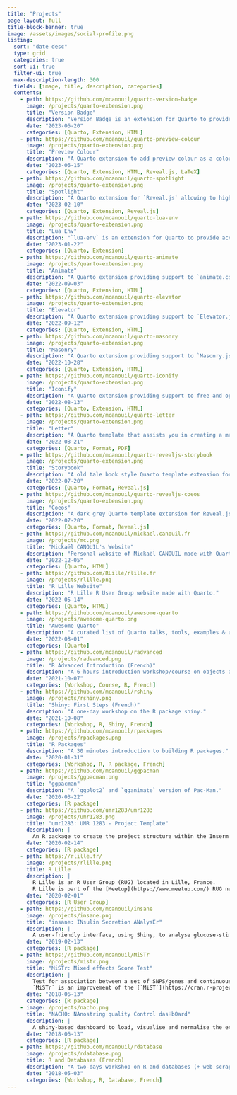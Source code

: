 ```yaml
---
title: "Projects"
page-layout: full
title-block-banner: true
image: /assets/images/social-profile.png
listing:
  sort: "date desc"
  type: grid
  categories: true
  sort-ui: true
  filter-ui: true
  max-description-length: 300
  fields: [image, title, description, categories]
  contents:
    - path: https://github.com/mcanouil/quarto-version-badge
      image: /projects/quarto-extension.png
      title: "Version Badge"
      description: "Version Badge is an extension for Quarto to provide a shortcode to display software version."
      date: "2023-06-20"
      categories: [Quarto, Extension, HTML]
    - path: https://github.com/mcanouil/quarto-preview-colour
      image: /projects/quarto-extension.png
      title: "Preview Colour"
      description: "A Quarto extension to add preview colour as a coloured symbol next to colour code."
      date: "2023-06-15"
      categories: [Quarto, Extension, HTML, Reveal.js, LaTeX]
    - path: https://github.com/mcanouil/quarto-spotlight
      image: /projects/quarto-extension.png
      title: "Spotlight"
      description: "A Quarto extension for `Reveal.js` allowing to highlight the current mouse position with a spotlight."
      date: "2023-02-10"
      categories: [Quarto, Extension, Reveal.js]
    - path: https://github.com/mcanouil/quarto-lua-env
      image: /projects/quarto-extension.png
      title: "Lua Env"
      description: "`lua-env` is an extension for Quarto to provide access to LUA objects as metadata."
      date: "2023-01-22"
      categories: [Quarto, Extension]
    - path: https://github.com/mcanouil/quarto-animate
      image: /projects/quarto-extension.png
      title: "Animate"
      description: "A Quarto extension providing support to `animate.css`."
      date: "2022-09-03"
      categories: [Quarto, Extension, HTML]
    - path: https://github.com/mcanouil/quarto-elevator
      image: /projects/quarto-extension.png
      title: "Elevator"
      description: "A Quarto extension providing support to `Elevator.js`."
      date: "2022-09-12"
      categories: [Quarto, Extension, HTML]
    - path: https://github.com/mcanouil/quarto-masonry
      image: /projects/quarto-extension.png
      title: "Masonry"
      description: "A Quarto extension providing support to `Masonry.js`."
      date: "2022-10-28"
      categories: [Quarto, Extension, HTML]
    - path: https://github.com/mcanouil/quarto-iconify
      image: /projects/quarto-extension.png
      title: "Iconify"
      description: "A Quarto extension providing support to free and open source icons provided by **Iconify**."
      date: "2022-08-13"
      categories: [Quarto, Extension, HTML]
    - path: https://github.com/mcanouil/quarto-letter
      image: /projects/quarto-extension.png
      title: "Letter"
      description: "A Quarto template that assists you in creating a manuscript using the letter format."
      date: "2022-08-21"
      categories: [Quarto, Format, PDF]
    - path: https://github.com/mcanouil/quarto-revealjs-storybook
      image: /projects/quarto-extension.png
      title: "Storybook"
      description: "A old tale book style Quarto template extension for Reveal.js presentation."
      date: "2022-07-20"
      categories: [Quarto, Format, Reveal.js]
    - path: https://github.com/mcanouil/quarto-revealjs-coeos
      image: /projects/quarto-extension.png
      title: "Coeos"
      description: "A dark grey Quarto template extension for Reveal.js presentation."
      date: "2022-07-20"
      categories: [Quarto, Format, Reveal.js]
    - path: https://github.com/mcanouil/mickael.canouil.fr
      image: /projects/mc.png
      title: "Mickaël CANOUIL's Website"
      description: "Personal website of Mickaël CANOUIL made with Quarto."
      date: "2022-12-05"
      categories: [Quarto, HTML]
    - path: https://github.com/RLille/rlille.fr
      image: /projects/rlille.png
      title: "R Lille Website"
      description: "R Lille R User Group website made with Quarto."
      date: "2022-05-14"
      categories: [Quarto, HTML]
    - path: https://github.com/mcanouil/awesome-quarto
      image: /projects/awesome-quarto.png
      title: "Awesome Quarto"
      description: "A curated list of Quarto talks, tools, examples & articles!"
      date: "2022-08-01"
      categories: [Quarto]
    - path: https://github.com/mcanouil/radvanced
      image: /projects/radvanced.png
      title: "R Advanced Introduction (French)"
      description: "A 6-hours introduction workshop/course on objects and types in R."
      date: "2021-10-07"
      categories: [Workshop, Course, R, French]
    - path: https://github.com/mcanouil/rshiny
      image: /projects/rshiny.png
      title: "Shiny: First Steps (French)"
      description: "A one-day workshop on the R package shiny."
      date: "2021-10-08"
      categories: [Workshop, R, Shiny, French]
    - path: https://github.com/mcanouil/rpackages
      image: /projects/rpackages.png
      title: "R Packages"
      description: "A 30 minutes introduction to building R packages."
      date: "2020-01-31"
      categories: [Workshop, R, R package, French]
    - path: https://github.com/mcanouil/ggpacman
      image: /projects/ggpacman.png
      title: "ggpacman"
      description: "A `ggplot2` and `gganimate` version of Pac-Man."
      date: "2020-03-22"
      categories: [R package]
    - path: https://github.com/umr1283/umr1283
      image: /projects/umr1283.png
      title: "umr1283: UMR 1283 - Project Template"
      description: |
        An R package to create the project structure within the Inserm U1283 / CNRS UMR 8199 unit.
      date: "2020-02-14"
      categories: [R package]
    - path: https://rlille.fr/
      image: /projects/rlille.png
      title: R Lille
      description: |
        R Lille is an R User Group (RUG) located in Lille, France.
        R Lille is part of the [Meetup](https://www.meetup.com/) RUG network sponsored by the [R&nbsp;Consortium](https://www.r-consortium.org/).
      date: "2020-02-01"
      categories: [R User Group]
    - path: https://github.com/mcanouil/insane
      image: /projects/insane.png
      title: "insane: INsulin Secretion ANalysEr"
      description: |
        A user-friendly interface, using Shiny, to analyse glucose-stimulated insulin secretion (GSIS) assays in pancreatic beta cells or islets.
      date: "2019-02-13"
      categories: [R package]
    - path: https://github.com/mcanouil/MiSTr
      image: /projects/mistr.png
      title: "MiSTr: Mixed effects Score Test"
      description: |
        Test for association between a set of SNPS/genes and continuous or binary outcomes by including variant characteristic information and using (weighted) score statistics.
        `MiSTr` is an improvement of the [`MiST`](https://cran.r-project.org/package=MiST) outputs.
      date: "2018-06-13"
      categories: [R package]
    - image: /projects/nacho.png
      title: "NACHO: NAnostring quality Control dasHbOard"
      description: |
        A shiny-based dashboard to load, visualise and normalise the exported NanoString nCounter data and facilitates the user in performing a quality control.
      date: "2018-06-13"
      categories: [R package]
    - path: https://github.com/mcanouil/rdatabase
      image: /projects/rdatabase.png
      title: R and Databases (French)
      description: "A two-days workshop on R and databases (+ web scraping)."
      date: "2018-05-03"
      categories: [Workshop, R, Database, French]
---
```

